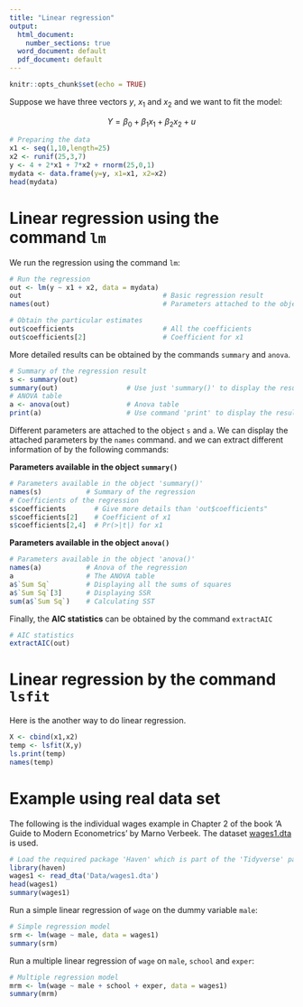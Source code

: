 ```yaml
---
title: "Linear regression"
output:
  html_document:
    number_sections: true
  word_document: default
  pdf_document: default
---
```


```r
knitr::opts_chunk$set(echo = TRUE)
```


Suppose we have three vectors $y$, $x_1$ and $x_2$ and we want to fit the model:

$$Y=\beta_0+\beta_1{x_1}+\beta_2{x_2}+u$$

```r
# Preparing the data
x1 <- seq(1,10,length=25)
x2 <- runif(25,3,7)
y <- 4 + 2*x1 + 7*x2 + rnorm(25,0,1)
mydata <- data.frame(y=y, x1=x1, x2=x2)
head(mydata)
```

# Linear regression using the command `lm`

We run the regression using the command `lm`:

```r
# Run the regression
out <- lm(y ~ x1 + x2, data = mydata)
out                                   # Basic regression result
names(out)                            # Parameters attached to the object 'out'

# Obtain the particular estimates
out$coefficients                      # All the coefficients
out$coefficients[2]                   # Coefficient for x1
```

More detailed results can be obtained by the commands `summary` and `anova`.

```r
# Summary of the regression result
s <- summary(out)            
summary(out)                 # Use just 'summary()' to display the result
# ANOVA table
a <- anova(out)              # Anova table
print(a)                     # Use command 'print' to display the result
```

Different parameters are attached to the object `s` and `a`. We can display the attached parameters by the `names` command. and we can extract different information of by the following commands:\

**Parameters available in the object `summary()`**

```r
# Parameters available in the object 'summary()'
names(s)           # Summary of the regression
# Coefficients of the regression
s$coefficients       # Give more details than 'out$coefficients"
s$coefficients[2]    # Coefficient of x1
s$coefficients[2,4]  # Pr(>|t|) for x1
```

**Parameters available in the object `anova()`**
```r
# Parameters available in the object 'anova()'
names(a)           # Anova of the regression
a                  # The ANOVA table
a$`Sum Sq`         # Displaying all the sums of squares
a$`Sum Sq`[3]      # Displaying SSR
sum(a$`Sum Sq`)    # Calculating SST
```

Finally, the **AIC statistics** can be obtained by the command `extractAIC`
```r
# AIC statistics
extractAIC(out)
```

# Linear regression by the command `lsfit`

Here is the another way to do linear regression.

```r
X <- cbind(x1,x2)
temp <- lsfit(X,y)
ls.print(temp)
names(temp)
```


# Example using real data set

The following is the individual wages example in Chapter 2 of the book 'A Guide to Modern Econometrics' by Marno Verbeek. The dataset [wages1.dta](Data/wages1.txt) is used.

```r
# Load the required package 'Haven' which is part of the 'Tidyverse' package
library(haven)
wages1 <- read_dta('Data/wages1.dta')
head(wages1)
summary(wages1)
```

Run a simple linear regression of `wage` on the dummy variable `male`:

```r
# Simple regression model
srm <- lm(wage ~ male, data = wages1)
summary(srm)
```

Run a multiple linear regression of `wage` on `male`, `school` and `exper`:

```r
# Multiple regression model
mrm <- lm(wage ~ male + school + exper, data = wages1)
summary(mrm)
```

